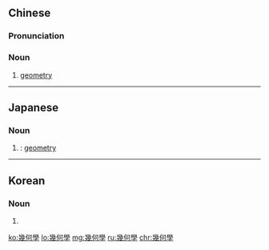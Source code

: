 {{also|几何学|幾何学}}
==Chinese==
{{zh-forms|s=几何学|type=21}}
{{wikipedia|lang=zh}}

===Pronunciation===
{{zh-pron
|m=jīhéxué
|c=gei2 ho4 hok6
|mn=xm,zz,tw:kí-hô-ha̍k/xm,zz:ki-hô-ha̍k/qz:ki-hô͘-ha̍k
|cat=n
}}

===Noun===
{{zh-noun}}

# [[geometry]]

----

==Japanese==
{{ja-kanjitab|き|か|がく|yomi=o}}

===Noun===
{{ja-noun|shin=幾何学|きかがく}}

# {{kyujitai spelling of|幾何学|lang=ja}}: [[geometry]]

----

==Korean==
{{ko-hanjatab}}

===Noun===
{{ko-noun|hj|hangeul=기하학}}

# {{hanja form of|기하학|[[geometry]]}}

{{zh-cat|Mathematics}}

[[ko:幾何學]]
[[lo:幾何學]]
[[mg:幾何學]]
[[ru:幾何學]]
[[chr:幾何學]]